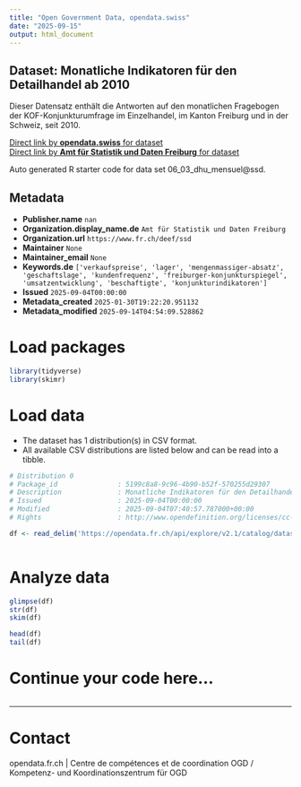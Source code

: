 ```yaml
---
title: "Open Government Data, opendata.swiss"
date: "2025-09-15"
output: html_document
---
```


## Dataset: Monatliche Indikatoren für den Detailhandel ab 2010

Dieser Datensatz enthält die Antworten auf den monatlichen Fragebogen der KOF-Konjunkturumfrage im Einzelhandel, im Kanton Freiburg und in der Schweiz, seit 2010.

[Direct link by **opendata.swiss** for dataset](https://opendata.swiss/de/dataset/monatliche-indikatoren-fur-den-detailhandel-ab-2010)<br>
[Direct link by **Amt für Statistik und Daten Freiburg** for dataset](https://opendata.fr.ch/explore/dataset/06_03_dhu_mensuel/)

Auto generated R starter code for data set 06_03_dhu_mensuel@ssd.

## Metadata

- **Publisher.name** `nan`
- **Organization.display_name.de** `Amt für Statistik und Daten Freiburg`
- **Organization.url** `https://www.fr.ch/deef/ssd`
- **Maintainer** `None`
- **Maintainer_email** `None`
- **Keywords.de** `['verkaufspreise', 'lager', 'mengenmassiger-absatz', 'geschaftslage', 'kundenfrequenz', 'freiburger-konjunkturspiegel', 'umsatzentwicklung', 'beschaftigte', 'konjunkturindikatoren']`
- **Issued** `2025-09-04T00:00:00`
- **Metadata_created** `2025-01-30T19:22:20.951132`
- **Metadata_modified** `2025-09-14T04:54:09.528862`


# Load packages

```r

library(tidyverse)
library(skimr)

```

# Load data

-   The dataset has 1 distribution(s) in CSV format.
-   All available CSV distributions are listed below and can be read into a tibble.

```r

# Distribution 0
# Package_id               : 5199c8a8-9c96-4b90-b52f-570255d29307
# Description              : Monatliche Indikatoren für den Detailhandel ab 2010 (csv)
# Issued                   : 2025-09-04T00:00:00
# Modified                 : 2025-09-04T07:40:57.787000+00:00
# Rights                   : http://www.opendefinition.org/licenses/cc-by-sa

df <- read_delim('https://opendata.fr.ch/api/explore/v2.1/catalog/datasets/06_03_dhu_mensuel/exports/csv?use_labels=true')



```

# Analyze data

```r

glimpse(df)
str(df)
skim(df)

head(df)
tail(df)

```

# Continue your code here...

```r

```

------------------------------------------------------------------------

# Contact

opendata.fr.ch | Centre de compétences et de coordination OGD / Kompetenz- und Koordinationszentrum für OGD
